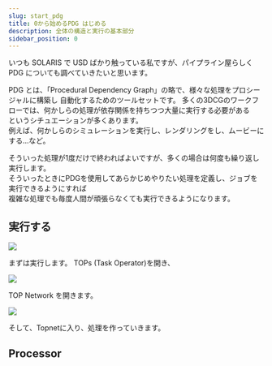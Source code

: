 ```yaml
---
slug: start_pdg
title: 0から始めるPDG はじめる
description: 全体の構造と実行の基本部分
sidebar_position: 0
---
```


いつも SOLARIS で USD ばかり触っている私ですが、パイプライン屋らしく  
PDG についても調べていきたいと思います。

PDG とは、「Procedural Dependency Graph」の略で、様々な処理をプロシージャルに構築し
自動化するためのツールセットです。
多くの3DCGのワークフローでは、何かしらの処理が依存関係を持ちつつ大量に実行する必要がある  
というシチュエーションが多くあります。  
例えば、何かしらのシミュレーションを実行し、レンダリングをし、ムービーにする...など。  

そういった処理が1度だけで終わればよいですが、多くの場合は何度も繰り返し実行します。  
そういったときにPDGを使用してあらかじめやりたい処理を定義し、ジョブを実行できるようにすれば  
複雑な処理でも毎度人間が頑張らなくても実行できるようになります。  
  
## 実行する

![](https://gyazo.com/b05c6397311d121f24dc6735cd2fa695.png)

まずは実行します。
TOPs (Task Operator)を開き、

![](https://gyazo.com/0be35a051c237b52117f42aee65a4067.png)

TOP Network を開きます。

![](https://gyazo.com/8d43a2a253f83d10c2a7bab6510639da.png)

そして、Topnetに入り、処理を作っていきます。

## Processor